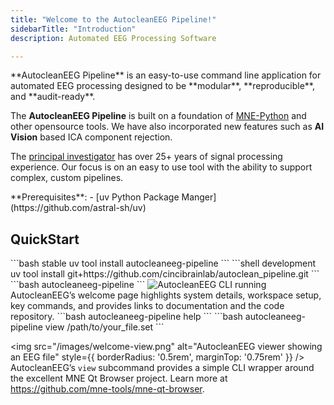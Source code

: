 ```yaml
---
title: "Welcome to the AutocleanEEG Pipeline!"
sidebarTitle: "Introduction"
description: Automated EEG Processing Software

---
```

<Note>
**AutocleanEEG Pipeline** is an easy-to-use command line application for automated EEG processing designed to be **modular**, **reproducible**, and **audit-ready**. 

The **AutocleanEEG Pipeline** is built on a foundation of [MNE-Python](https://mne.tools/stable/index.html) and other opensource tools. We have also incorporated new features such as **AI Vision** based ICA component rejection.

The [principal investigator](https://scholar.google.com/citations?user=5vxtu0QAAAAJ&hl=en) has over 25+ years of signal processing experience. Our focus is on an easy to use tool with the ability to support complex, custom pipelines.
</Note>

<Info>
  **Prerequisites**:
  - [uv Python Package Manger](https://github.com/astral-sh/uv)
</Info>

## QuickStart
<Steps>
<Step title="Install AutocleanEEG Pipeline">
<CodeGroup>
```bash stable
uv tool install autocleaneeg-pipeline
```
```shell development
uv tool install git+https://github.com/cincibrainlab/autoclean_pipeline.git
```
</CodeGroup>
</Step>

<Step title="Run AutocleanEEG Pipeline">
```bash
autocleaneeg-pipeline
```
<img src="/images/welcome-autoclean-run.png" alt="AutocleanEEG CLI running" style={{ borderRadius: '0.5rem', marginTop: '0.75rem' }} />
<Note>
AutocleanEEG’s welcome page highlights system details, workspace setup, key commands, and provides links to documentation and the code repository.
</Note>
</Step>

<Step title="View AutocleanEEG Pipeline help">
```bash
autocleaneeg-pipeline help
```


<Step title="View a file">
```bash
autocleaneeg-pipeline view /path/to/your_file.set
```

<img src="/images/welcome-view.png" alt="AutocleanEEG viewer showing an EEG file" style={{ borderRadius: '0.5rem', marginTop: '0.75rem' }} />
<Note>
AutocleanEEG’s `view` subcommand provides a simple CLI wrapper around the excellent MNE Qt Browser project. Learn more at https://github.com/mne-tools/mne-qt-browser.
</Note>
</Step>
</Steps>

